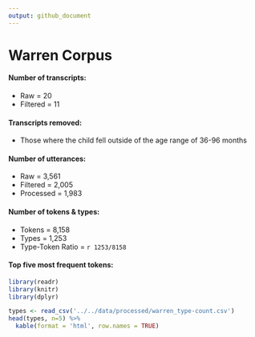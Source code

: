 ```yaml
---
output: github_document
---
```

# Warren Corpus

#### Number of transcripts:
* Raw = 20
* Filtered = 11

#### Transcripts removed:  
* Those where the child fell outside of the age range of 36-96 months

#### Number of utterances:
* Raw = 3,561
* Filtered = 2,005
* Processed = 1,983
  
#### Number of tokens & types:
* Tokens = 8,158
* Types = 1,253
* Type-Token Ratio = `r 1253/8158`

#### Top five most frequent tokens:
```r
library(readr)
library(knitr)
library(dplyr)

types <- read_csv('../../data/processed/warren_type-count.csv')
head(types, n=5) %>% 
  kable(format = 'html', row.names = TRUE)

```


